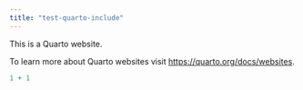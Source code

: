 ```yaml
---
title: "test-quarto-include"
---
```


This is a Quarto website.

To learn more about Quarto websites visit <https://quarto.org/docs/websites>.

```r
1 + 1
```
